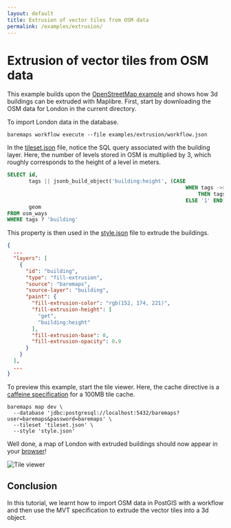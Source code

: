 ```yaml
---
layout: default
title: Extrusion of vector tiles from OSM data
permalink: /examples/extrusion/
---
```


# Extrusion of vector tiles from OSM data

This example builds upon the [OpenStreetMap example](/documentation/examples/import-osm-into-postgis/) and shows how 3d
buildings can be extruded with Maplibre. First, start by downloading the OSM data for London in the current directory.

To import London data in the database.

```
baremaps workflow execute --file examples/extrusion/workflow.json
```

In the [tileset.json](https://raw.githubusercontent.com/apache/incubator-baremaps/main/examples/extrusion/tileset.json)
file, notice the SQL query associated with the building layer. Here, the number of levels stored in OSM is multiplied by
3, which roughly corresponds to the height of a level in meters.

```sql
SELECT id,
       tags || jsonb_build_object('building:height', (CASE
                                                          WHEN tags ->> 'building:levels' ~ '^[0-9\\.]+$'
                                                              THEN tags ->> 'building:levels'
                                                          ELSE '1' END)::real * 3),
       geom
FROM osm_ways
WHERE tags ? 'building'
```

This property is then used in
the [style.json](https://raw.githubusercontent.com/apache/incubator-baremaps/main/examples/extrusion/style.json) file to
extrude the buildings.

```json
{
  ...
  "layers": [
    {
      "id": "building",
      "type": "fill-extrusion",
      "source": "baremaps",
      "source-layer": "building",
      "paint": {
        "fill-extrusion-color": "rgb(152, 174, 221)",
        "fill-extrusion-height": [
          "get",
          "building:height"
        ],
        "fill-extrusion-base": 0,
        "fill-extrusion-opacity": 0.9
      }
    }
  ],
  ...
}
```

To preview this example, start the tile viewer. Here, the cache directive is
a [caffeine specification](https://www.javadoc.io/doc/com.github.ben-manes.caffeine/caffeine/2.2.2/com/github/benmanes/caffeine/cache/CaffeineSpec.html)
for a 100MB tile cache.

```shell
baremaps map dev \
  --database 'jdbc:postgresql://localhost:5432/baremaps?user=baremaps&password=baremaps' \
  --tileset 'tileset.json' \
  --style 'style.json'
```

Well done, a map of London with extruded buildings should now appear in your [browser](http://localhost:9000/)!

![Tile viewer](/images/extrusion.png)


## Conclusion

In this tutorial, we learnt how to import OSM data in PostGIS with a workflow and then use the MVT specification to extrude the vector tiles into a 3d object.
